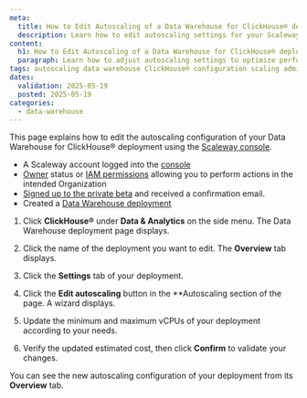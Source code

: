 ```yaml
---
meta:
  title: How to Edit Autoscaling of a Data Warehouse for ClickHouse® deployment
  description: Learn how to edit autoscaling settings for your Scaleway Data Warehouse for ClickHouse® deployment.
content:
  h1: How to Edit Autoscaling of a Data Warehouse for ClickHouse® deployment
  paragraph: Learn how to adjust autoscaling settings to optimize performance and cost for your Scaleway Data Warehouse for ClickHouse® deployment.
tags: autoscaling data warehouse ClickHouse® configuration scaling admin administrator node cpu memory update scaling
dates:
  validation: 2025-05-19
  posted: 2025-05-19
categories:
  - data-warehouse
---
```


This page explains how to edit the autoscaling configuration of your Data Warehouse for ClickHouse® deployment using the [Scaleway console](https://console.scaleway.com/).

<Macro id="requirements" />

- A Scaleway account logged into the [console](https://console.scaleway.com)
- [Owner](/iam/concepts/#owner) status or [IAM permissions](/iam/concepts/#permission) allowing you to perform actions in the intended Organization
- [Signed up to the private beta](https://www.scaleway.com/fr/betas/) and received a confirmation email.
- Created a [Data Warehouse deployment](/data-warehouse/how-to/create-deployment/)


1. Click **ClickHouse®** under **Data & Analytics** on the side menu. The Data Warehouse deployment page displays.

2. Click the name of the deployment you want to edit. The **Overview** tab displays.

3. Click the **Settings** tab of your deployment.

4. Click the **Edit autoscaling** button in the **Autoscaling section of the page. A wizard displays.

5. Update the minimum and maximum vCPUs of your deployment according to your needs.

6. Verify the updated estimated cost, then click **Confirm** to validate your changes.

You can see the new autoscaling configuration of your deployment from its **Overview** tab.